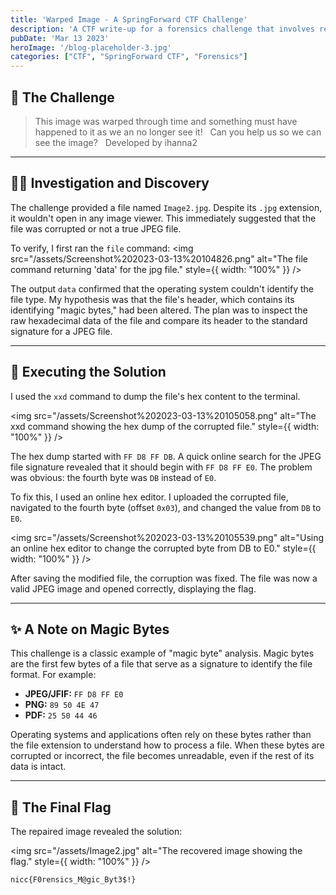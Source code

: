 ```yaml
---
title: 'Warped Image - A SpringForward CTF Challenge'
description: 'A CTF write-up for a forensics challenge that involves repairing a corrupted JPEG file by correcting its magic bytes using a hex editor.'
pubDate: 'Mar 13 2023'
heroImage: '/blog-placeholder-3.jpg'
categories: ["CTF", "SpringForward CTF", "Forensics"]
---
```


## 📝 The Challenge

> This image was warped through time and something must have happened to it as we an no longer see it!
> 
> Can you help us so we can see the image?
> 
> Developed by ihanna2

---

## 🕵️‍♂️ Investigation and Discovery

The challenge provided a file named `Image2.jpg`. Despite its `.jpg` extension, it wouldn't open in any image viewer. This immediately suggested that the file was corrupted or not a true JPEG file.

To verify, I first ran the `file` command:
<img src="/assets/Screenshot%202023-03-13%20104826.png" alt="The file command returning 'data' for the jpg file." style={{ width: "100%" }} />

The output `data` confirmed that the operating system couldn't identify the file type. My hypothesis was that the file's header, which contains its identifying "magic bytes," had been altered. The plan was to inspect the raw hexadecimal data of the file and compare its header to the standard signature for a JPEG file.

---

## 🔧 Executing the Solution

I used the `xxd` command to dump the file's hex content to the terminal.

<img src="/assets/Screenshot%202023-03-13%20105058.png" alt="The xxd command showing the hex dump of the corrupted file." style={{ width: "100%" }} />

The hex dump started with `FF D8 FF DB`. A quick online search for the JPEG file signature revealed that it should begin with `FF D8 FF E0`. The problem was obvious: the fourth byte was `DB` instead of `E0`.

To fix this, I used an online hex editor. I uploaded the corrupted file, navigated to the fourth byte (offset `0x03`), and changed the value from `DB` to `E0`.

<img src="/assets/Screenshot%202023-03-13%20105539.png" alt="Using an online hex editor to change the corrupted byte from DB to E0." style={{ width: "100%" }} />

After saving the modified file, the corruption was fixed. The file was now a valid JPEG image and opened correctly, displaying the flag.

---

## ✨ A Note on Magic Bytes

This challenge is a classic example of "magic byte" analysis. Magic bytes are the first few bytes of a file that serve as a signature to identify the file format. For example:
* **JPEG/JFIF:** `FF D8 FF E0`
* **PNG:** `89 50 4E 47`
* **PDF:** `25 50 44 46`

Operating systems and applications often rely on these bytes rather than the file extension to understand how to process a file. When these bytes are corrupted or incorrect, the file becomes unreadable, even if the rest of its data is intact.

---

## 🚩 The Final Flag

The repaired image revealed the solution:

<img src="/assets/Image2.jpg" alt="The recovered image showing the flag." style={{ width: "100%" }} />

```
nicc{F0rensics_M@gic_Byt3$!}
```
